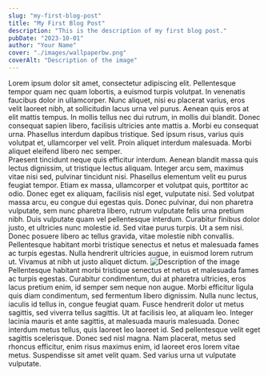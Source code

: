 ```yaml
---
slug: "my-first-blog-post"
title: "My First Blog Post"
description: "This is the description of my first blog post."
pubDate: "2023-10-01"
author: "Your Name"
cover: "./images/wallpaperbw.png"
coverAlt: "Description of the image"
---
```




<div class="post-row">
Lorem ipsum dolor sit amet, consectetur adipiscing elit. Pellentesque tempor quam nec quam lobortis, a euismod turpis volutpat. In venenatis faucibus dolor in ullamcorper. Nunc aliquet, nisi eu placerat varius, eros velit laoreet nibh, at sollicitudin lacus urna vel purus. Aenean quis eros at elit mattis tempus. In mollis tellus nec dui rutrum, in mollis dui blandit. Donec consequat sapien libero, facilisis ultricies ante mattis a. Morbi eu consequat urna. Phasellus interdum dapibus tristique. Sed ipsum risus, varius quis volutpat et, ullamcorper vel velit. Proin aliquet interdum malesuada. Morbi aliquet eleifend libero nec semper.
</div>


<div class="post-columns">
Praesent tincidunt neque quis efficitur interdum. Aenean blandit massa quis lectus dignissim, ut tristique lectus aliquam. Integer arcu sem, maximus vitae nisi sed, pulvinar tincidunt nisi. Phasellus elementum velit eu purus feugiat tempor. Etiam ex massa, ullamcorper et volutpat quis, porttitor ac odio. Donec eget ex aliquam, facilisis nisl eget, vulputate nisi. Sed volutpat massa arcu, eu congue dui egestas quis. Donec pulvinar, dui non pharetra vulputate, sem nunc pharetra libero, rutrum vulputate felis urna pretium nibh. Duis vulputate quam vel pellentesque interdum. Curabitur finibus dolor justo, et ultricies nunc molestie id. Sed vitae purus turpis. Ut a sem nisi. Donec posuere libero ac tellus gravida, vitae molestie nibh convallis. Pellentesque habitant morbi tristique senectus et netus et malesuada fames ac turpis egestas. Nulla hendrerit ultricies augue, in euismod lorem rutrum ut. Vivamus at nibh ut justo aliquet dictum.
<Image class="post-image" src={cover} alt="Description of the image" width={300} />
Pellentesque habitant morbi tristique senectus et netus et malesuada fames ac turpis egestas. Curabitur condimentum, dui at pharetra ultricies, eros lacus pretium enim, id semper sem neque non augue. Morbi efficitur ligula quis diam condimentum, sed fermentum libero dignissim. Nulla nunc lectus, iaculis id tellus in, congue feugiat quam. Fusce hendrerit dolor ut metus sagittis, sed viverra tellus sagittis. Ut at facilisis leo, at aliquam leo. Integer lacinia mauris et ante sagittis, at malesuada mauris malesuada. Donec interdum metus tellus, quis laoreet leo laoreet id. Sed pellentesque velit eget sagittis scelerisque. Donec sed nisl magna. Nam placerat, metus sed rhoncus efficitur, enim risus maximus enim, id laoreet eros lorem vitae metus. Suspendisse sit amet velit quam. Sed varius urna ut vulputate vulputate. 
</div>


